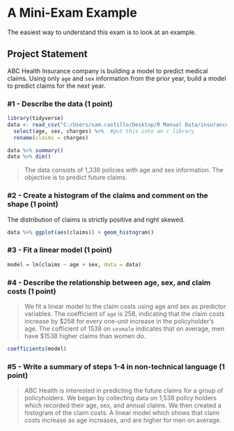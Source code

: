# A Mini-Exam Example

The easiest way to understand this exam is to look at an example.  

## Project Statement

ABC Health Insurance company is building a model to predict medical claims.  Using only `age` and `sex` information from the prior year, build a model to predict claims for the next year.  

### #1 - Describe the data (1 point)

```r
library(tidyverse)
data <- read_csv("C:/Users/sam.castillo/Desktop/R Manual Data/insurance.csv") %>% 
  select(age, sex, charges) %>%  #put this into an r library
  rename(claims = charges)

data %>% summary()
data %>% dim()
```

> The data consists of 1,338 policies with age and sex information.  The objective is to predict future claims.

### #2 - Create a histogram of the claims and comment on the shape (1 point)

The distribution of claims is strictly positive and right skewed.

```r
data %>% ggplot(aes(claims)) + geom_histogram()
```

### #3 - Fit a linear model (1 point)

```r
model = lm(claims ~ age + sex, data = data)
```

### #4 - Describe the relationship between age, sex, and claim costs (1 point)

> We fit a linear model to the claim costs using age and sex as predictor variables.  The coefficient of `age` is 258, indicating that the claim costs increase by $258 for every one-unit increase in the policyholder's age.  The cofficient of 1538 on `sexmale` indicates that on average, men have $1538 higher claims than women do.

```r
coefficients(model)
```

### #5 - Write a summary of steps 1-4 in non-technical language (1 point)

> ABC Health is interested in predicting the future claims for a group of policyholders.  We began by collecting data on 1,538 policy holders which recorded their age, sex, and annual claims.  We then created a histogram of the claim costs.  A linear model which shows that claim costs increase as age increases, and are higher for men on average.
